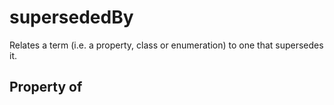   

# supersededBy

Relates a term (i.e. a property, class or enumeration) to one that supersedes it.

## Property of



